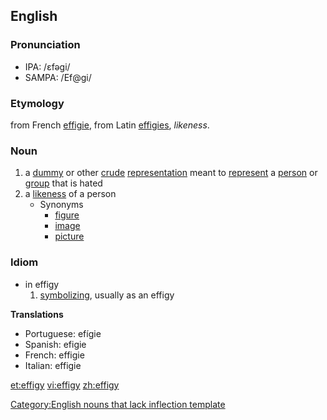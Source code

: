 ==English==
===Pronunciation===
*IPA: /ɛfəgi/
*SAMPA: /Ef@gi/

===Etymology===
from French [[effigie]], from Latin [[effigies]], ''likeness''.
===Noun===
# a [[dummy]] or other [[crude]] [[representation]] meant to [[represent]] a [[person]] or [[group]] that is hated
# a [[likeness]] of a person
#* Synonyms
#** [[figure]]
#** [[image]]
#** [[picture]]

===Idiom===
* in effigy
*# [[symbolize|symbolizing]], usually as an effigy

'''Translations'''

* Portuguese: efígie
* Spanish: efigie
* French: effigie
* Italian: effigie

[[Category:English nouns that lack inflection template]]

[[et:effigy]]
[[vi:effigy]]
[[zh:effigy]]